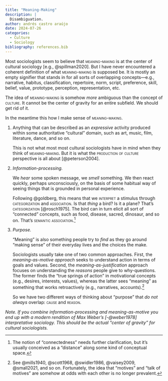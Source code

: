 ```yaml
---
title: "Meaning-Making"
description: |
  Disambiguation.
author: andrés castro araújo
date: 2024-07-26
categories: 
  - Culture
  - Sociology
bibliography: references.bib
---
```


Most sociologists seem to believe that [meaning-making]{.smallcaps} is at the center of cultural sociology [e.g., @spillman2020]. But I have never encountered a coherent definition of what [meaning-making]{.smallcaps} is supposed be. It is mostly an empty signifier that stands in for all sorts of overlapping concepts—e.g., narrative, habitus, classification, repertoire, norm, script, preference, skill, belief, value, prototype, perception, representation, etc.

The idea of [meaning-making]{.smallcaps} is somehow *more* ambiguous than the concept of [culture]{.smallcaps}. It cannot be the center of gravity for an entire subfield. We should get rid of it.

In the meantime this how I make sense of [meaning-making]{.smallcaps}.

1.  Anything that can be described as an *expressive* activity produced within some authoritative "cultural" domain, such as art, music, film, literature, dance, and so on.

    This is not what most most cultural sociologists have in mind when they think of [meaning-making]{.smallcaps}. But it is what the [production of culture]{.smallcaps} perspective is all about [@peterson2004].

2.  *Information-processing.*

    We *hear* some spoken message, we *smell* something. We then react quickly, perhaps unconsciously, on the basis of some habitual way of seeing things that is grounded in personal experience.

    Following @goldberg, this means that we [interpret]{.smallcaps} a stimulus through [categorization]{.smallcaps} and [association]{.smallcaps}. Is that *thing* a bird? Is it a plane? That's [categorization]{.smallcaps} [@rosch1975]. The bird can in turn elicit all sort of "connected" concepts, such as food, disease, sacred, dinosaur, and so on. That's [semantic association]{.smallcaps}.[^1]

3.  *Purpose.*

    "Meaning" is also something people try to *find* as they go around "making sense" of their everyday lives and the choices the make.

    Sociologists usually take one of two common approaches. First, the *meaning-as-motive approach* seeks to understand action in terms of goals and values. Second, the *meaning-as-justification* approach focuses on understanding the *reasons* people give to why-questions. The former finds the "true springs of action" in motivational concepts (e.g., desires, interests, values), whereas the latter sees "meaning" as something that works retroactively (e.g., narratives, accounts).[^2]

    So we have two different ways of thinking about "purpose" that *do not always* overlap: [cause]{.smallcaps} and [reason]{.smallcaps}.

[^1]: The notion of "connectedness" needs further clarification, but it's usually conceived as a "distance" along some kind of conceptual space.

[^2]: See @mills1940, @scott1968, @swidler1986, @vaisey2009, @small2021, and so on. Fortunately, the idea that "motives" and "talk of motives" are somehow at odds with each other is no longer prevalent.

*Note. If you combine information-processing and meaning-as-motive you end up with a modern rendition of Max Weber's [-@weber1978] interpretative sociology. This should be the actual "center of gravity" for cultural sociologists.*
